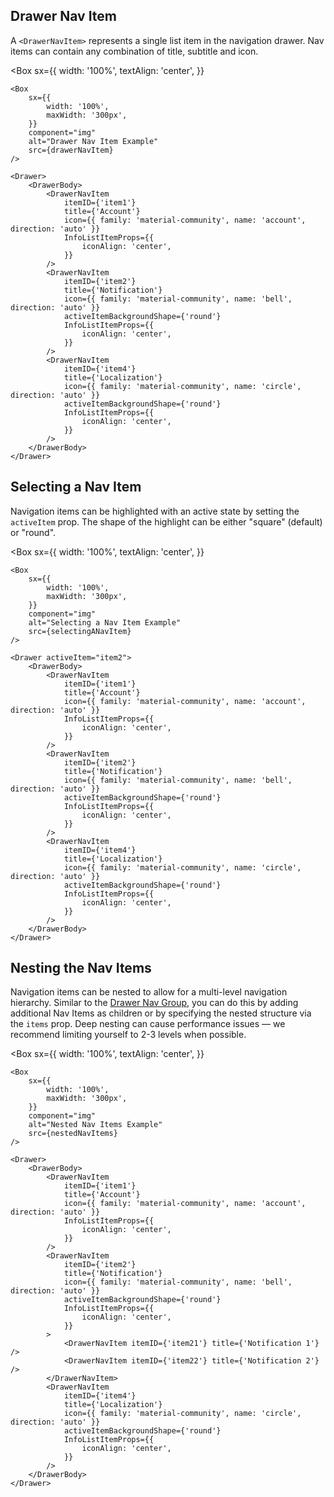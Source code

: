 
## Drawer Nav Item

A `<DrawerNavItem>` represents a single list item in the navigation drawer. Nav items can contain any combination of title, subtitle and icon.

<Box
    sx={{
        width: '100%',
        textAlign: 'center',
    }}
>
    <Box
        sx={{
            width: '100%',
            maxWidth: '300px',
        }}
        component="img"
        alt="Drawer Nav Item Example"
        src={drawerNavItem}
    />
</Box>

```
<Drawer>
    <DrawerBody>
        <DrawerNavItem
            itemID={'item1'}
            title={'Account'}
            icon={{ family: 'material-community', name: 'account', direction: 'auto' }}
            InfoListItemProps={{
                iconAlign: 'center',
            }}
        />
        <DrawerNavItem
            itemID={'item2'}
            title={'Notification'}
            icon={{ family: 'material-community', name: 'bell', direction: 'auto' }}
            activeItemBackgroundShape={'round'}
            InfoListItemProps={{
                iconAlign: 'center',
            }}
        />
        <DrawerNavItem
            itemID={'item4'}
            title={'Localization'}
            icon={{ family: 'material-community', name: 'circle', direction: 'auto' }}
            activeItemBackgroundShape={'round'}
            InfoListItemProps={{
                iconAlign: 'center',
            }}
        />
    </DrawerBody>
</Drawer>
```

## Selecting a Nav Item

Navigation items can be highlighted with an active state by setting the `activeItem` prop. The shape of the highlight can be either "square" (default) or "round".

<Box
    sx={{
        width: '100%',
        textAlign: 'center',
    }}
>
    <Box
        sx={{
            width: '100%',
            maxWidth: '300px',
        }}
        component="img"
        alt="Selecting a Nav Item Example"
        src={selectingANavItem}
    />
</Box>

```
<Drawer activeItem="item2">
    <DrawerBody>
        <DrawerNavItem
            itemID={'item1'}
            title={'Account'}
            icon={{ family: 'material-community', name: 'account', direction: 'auto' }}
            InfoListItemProps={{
                iconAlign: 'center',
            }}
        />
        <DrawerNavItem
            itemID={'item2'}
            title={'Notification'}
            icon={{ family: 'material-community', name: 'bell', direction: 'auto' }}
            activeItemBackgroundShape={'round'}
            InfoListItemProps={{
                iconAlign: 'center',
            }}
        />
        <DrawerNavItem
            itemID={'item4'}
            title={'Localization'}
            icon={{ family: 'material-community', name: 'circle', direction: 'auto' }}
            activeItemBackgroundShape={'round'}
            InfoListItemProps={{
                iconAlign: 'center',
            }}
        />
    </DrawerBody>
</Drawer>
```

## Nesting the Nav Items

Navigation items can be nested to allow for a multi-level navigation hierarchy. Similar to the [Drawer Nav Group](/components/drawer-nav-group/examples), you can do this by adding additional Nav Items as children or by specifying the nested structure via the `items` prop. Deep nesting can cause performance issues — we recommend limiting yourself to 2-3 levels when possible.

<Box
    sx={{
        width: '100%',
        textAlign: 'center',
    }}
>
    <Box
        sx={{
            width: '100%',
            maxWidth: '300px',
        }}
        component="img"
        alt="Nested Nav Items Example"
        src={nestedNavItems}
    />
</Box>

```
<Drawer>
    <DrawerBody>
        <DrawerNavItem
            itemID={'item1'}
            title={'Account'}
            icon={{ family: 'material-community', name: 'account', direction: 'auto' }}
            InfoListItemProps={{
                iconAlign: 'center',
            }}
        />
        <DrawerNavItem
            itemID={'item2'}
            title={'Notification'}
            icon={{ family: 'material-community', name: 'bell', direction: 'auto' }}
            activeItemBackgroundShape={'round'}
            InfoListItemProps={{
                iconAlign: 'center',
            }}
        >
            <DrawerNavItem itemID={'item21'} title={'Notification 1'} />
            <DrawerNavItem itemID={'item22'} title={'Notification 2'} />
        </DrawerNavItem>
        <DrawerNavItem
            itemID={'item4'}
            title={'Localization'}
            icon={{ family: 'material-community', name: 'circle', direction: 'auto' }}
            activeItemBackgroundShape={'round'}
            InfoListItemProps={{
                iconAlign: 'center',
            }}
        />
    </DrawerBody>
</Drawer>
```
